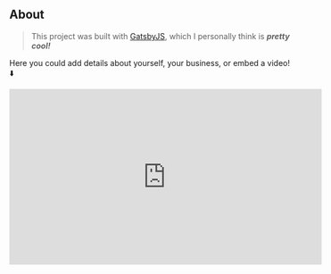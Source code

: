 ## About

> This project was built with <span class="contact-link"><a href="https://www.gatsbyjs.org/">GatsbyJS</a></span>, which I personally think is **_pretty cool!_**

Here you could add details about yourself, your business, or embed a video! ⬇️

<iframe width="560" height="315" src="https://www.youtube.com/embed/5aQhFul3FNk" title="YouTube video player" frameborder="0" allow="accelerometer; autoplay; clipboard-write; encrypted-media; gyroscope; picture-in-picture" allowfullscreen></iframe>
